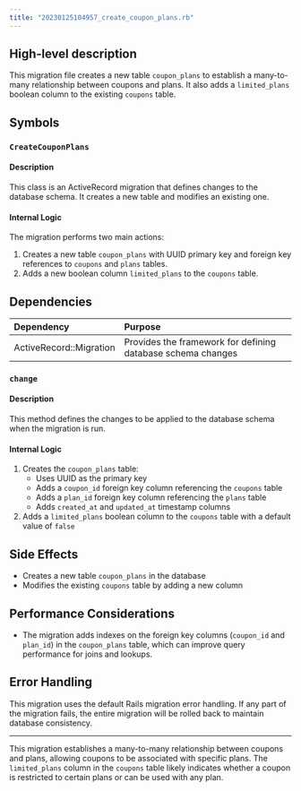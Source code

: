 ```yaml
---
title: "20230125104957_create_coupon_plans.rb"
---
```


## High-level description
This migration file creates a new table `coupon_plans` to establish a many-to-many relationship between coupons and plans. It also adds a `limited_plans` boolean column to the existing `coupons` table.

## Symbols

### `CreateCouponPlans`
#### Description
This class is an ActiveRecord migration that defines changes to the database schema. It creates a new table and modifies an existing one.

#### Internal Logic
The migration performs two main actions:
1. Creates a new table `coupon_plans` with UUID primary key and foreign key references to `coupons` and `plans` tables.
2. Adds a new boolean column `limited_plans` to the `coupons` table.

## Dependencies
| Dependency | Purpose |
|:-----------|:--------|
| ActiveRecord::Migration | Provides the framework for defining database schema changes |

### `change`
#### Description
This method defines the changes to be applied to the database schema when the migration is run.

#### Internal Logic
1. Creates the `coupon_plans` table:
   - Uses UUID as the primary key
   - Adds a `coupon_id` foreign key column referencing the `coupons` table
   - Adds a `plan_id` foreign key column referencing the `plans` table
   - Adds `created_at` and `updated_at` timestamp columns
2. Adds a `limited_plans` boolean column to the `coupons` table with a default value of `false`

## Side Effects
- Creates a new table `coupon_plans` in the database
- Modifies the existing `coupons` table by adding a new column

## Performance Considerations
- The migration adds indexes on the foreign key columns (`coupon_id` and `plan_id`) in the `coupon_plans` table, which can improve query performance for joins and lookups.

## Error Handling
This migration uses the default Rails migration error handling. If any part of the migration fails, the entire migration will be rolled back to maintain database consistency.

___

This migration establishes a many-to-many relationship between coupons and plans, allowing coupons to be associated with specific plans. The `limited_plans` column in the `coupons` table likely indicates whether a coupon is restricted to certain plans or can be used with any plan.